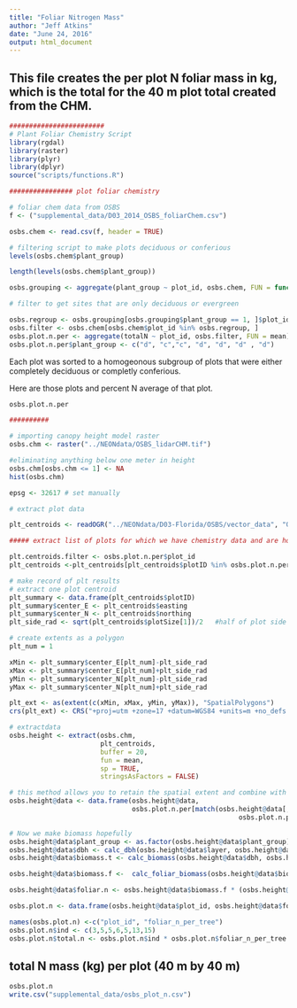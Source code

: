 ```yaml
---
title: "Foliar Nitrogen Mass"
author: "Jeff Atkins"
date: "June 24, 2016"
output: html_document
---
```

## This file creates the per plot N foliar mass in kg, which is the total for the 40 m plot total created from the CHM.


```r
########################
# Plant Foliar Chemistry Script
library(rgdal)
library(raster)
library(plyr)
library(dplyr)
source("scripts/functions.R")

################ plot foliar chemistry

# foliar chem data from OSBS
f <- ("supplemental_data/D03_2014_OSBS_foliarChem.csv")

osbs.chem <- read.csv(f, header = TRUE)

# filtering script to make plots deciduous or conferious
levels(osbs.chem$plant_group)

length(levels(osbs.chem$plant_group))

osbs.grouping <- aggregate(plant_group ~ plot_id, osbs.chem, FUN = function(x) length(levels(droplevels(x)) ))

# filter to get sites that are only deciduous or evergreen

osbs.regroup <- osbs.grouping[osbs.grouping$plant_group == 1, ]$plot_id
osbs.filter <- osbs.chem[osbs.chem$plot_id %in% osbs.regroup, ]
osbs.plot.n.per <- aggregate(totalN ~ plot_id, osbs.filter, FUN = mean)
osbs.plot.n.per$plant_group <- c("d", "c","c", "d", "d", "d" , "d")
```` 

Each plot was sorted to a homogeonous subgroup of plots that were either completely deciduous or completly conferious.

Here are those plots and percent N average of that plot.
```r
osbs.plot.n.per
```


```r
##########

# importing canopy height model raster
osbs.chm <- raster("../NEONdata/OSBS_lidarCHM.tif")

#eliminating anything below one meter in height
osbs.chm[osbs.chm <= 1] <- NA
hist(osbs.chm)

epsg <- 32617 # set manually

# extract plot data

plt_centroids <- readOGR("../NEONdata/D03-Florida/OSBS/vector_data", "OSBS_PlotCentroids")

##### extract list of plots for which we have chemistry data and are homogeonous plots

plt.centroids.filter <- osbs.plot.n.per$plot_id
plt_centroids <-plt_centroids[plt_centroids$plotID %in% osbs.plot.n.per$plot_id , ]

# make record of plt results
# extract one plot centroid
plt_summary <- data.frame(plt_centroids$plotID)
plt_summary$center_E <- plt_centroids$easting
plt_summary$center_N <- plt_centroids$northing
plt_side_rad <- sqrt(plt_centroids$plotSize[1])/2   #half of plot side length

# create extents as a polygon
plt_num = 1

xMin <- plt_summary$center_E[plt_num]-plt_side_rad
xMax <- plt_summary$center_E[plt_num]+plt_side_rad
yMin <- plt_summary$center_N[plt_num]-plt_side_rad
yMax <- plt_summary$center_N[plt_num]+plt_side_rad

plt_ext <- as(extent(c(xMin, xMax, yMin, yMax)), "SpatialPolygons")
crs(plt_ext) <- CRS("+proj=utm +zone=17 +datum=WGS84 +units=m +no_defs +ellps=WGS84 +towgs84=0,0,0")

# extractdata
osbs.height <- extract(osbs.chm,
                       plt_centroids,
                       buffer = 20,
                       fun = mean,
                       sp = TRUE,
                       stringsAsFactors = FALSE)   

# this method allows you to retain the spatial extent and combine with canopy N
osbs.height@data <- data.frame(osbs.height@data,
                               osbs.plot.n.per[match(osbs.height@data[,"plotID"],
                                                          osbs.plot.n.per$plot_id),])

# Now we make biomass hopefully
osbs.height@data$plant_group <- as.factor(osbs.height@data$plant_group)
osbs.height@data$dbh <- calc_dbh(osbs.height@data$layer, osbs.height@data$plant_group)
osbs.height@data$biomass.t <- calc_biomass(osbs.height@data$dbh, osbs.height@data$plant_group)

osbs.height@data$biomass.f <-  calc_foliar_biomass(osbs.height@data$biomass.t, osbs.height@data$plant_group)

osbs.height@data$foliar.n <- osbs.height@data$biomass.f * (osbs.height@data$totalN/100)

osbs.plot.n <- data.frame(osbs.height@data$plot_id, osbs.height@data$foliar.n)

names(osbs.plot.n) <-c("plot_id", "foliar_n_per_tree")
osbs.plot.n$ind <- c(3,5,5,6,5,13,15)
osbs.plot.n$total.n <- osbs.plot.n$ind * osbs.plot.n$foliar_n_per_tree


```
## total N mass (kg) per plot (40 m by 40 m)

```r
osbs.plot.n
write.csv("supplemental_data/osbs_plot_n.csv")
````
